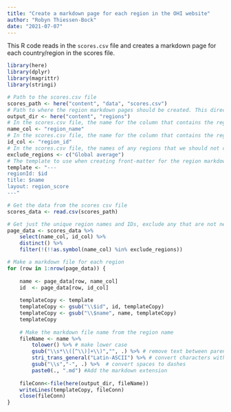 ```yaml
---
title: "Create a markdown page for each region in the OHI website"
author: "Robyn Thiessen-Bock"
date: "2021-07-07"
---
```


This R code reads in the `scores.csv` file and creates a markdown page for each country/region in the scores file.

```r
library(here)
library(dplyr)
library(magrittr)
library(stringi)
```

```r
# Path to the scores.csv file
scores_path <- here("content", "data", "scores.csv")
# Path to where the region markdown pages should be created. This directory must already exist.
output_dir <- here("content", "regions")
# In the scores.csv file, the name for the column that contains the region names
name_col <- "region_name"
# In the scores.csv file, the name for the column that contains the region Ids
id_col <- "region_id"
# In the scores.csv file, the names of any regions that we should not create pages for
exclude_regions <- c("Global average")
# The template to use when creating front-matter for the region markdown file page. $id and $name are replaced with the region ID and name.
template <- "---
regionId: $id
title: $name
layout: region_score
---"
```

```r
# Get the data from the scores csv file
scores_data <- read.csv(scores_path)

# Get just the unique region names and IDs, exclude any that are not needed
page_data <- scores_data %>% 
	select(name_col, id_col) %>% 
	distinct() %>% 
	filter(!(!!as.symbol(name_col) %in% exclude_regions))
```

```r
# Make a markdown file for each region
for (row in 1:nrow(page_data)) {
	
	name <- page_data[row, name_col]
	id  <- page_data[row, id_col]
	
	templateCopy <- template
	templateCopy <- gsub("\\$id", id, templateCopy)
	templateCopy <- gsub("\\$name", name, templateCopy)
	templateCopy
	
	# Make the markdown file name from the region name
	fileName <- name %>%
		tolower() %>% # make lower case
		gsub("\\s*\\([^\\)]+\\)","", .) %>% # remove text between parentheses at end of name
		stri_trans_general("Latin-ASCII") %>% # convert characters with accents to non-accented character
		gsub("\\s","-", .) %>%  # convert spaces to dashes
		paste0(., ".md") #Add the markdown extension
	
	fileConn<-file(here(output_dir, fileName))
	writeLines(templateCopy, fileConn)
	close(fileConn)
}
```